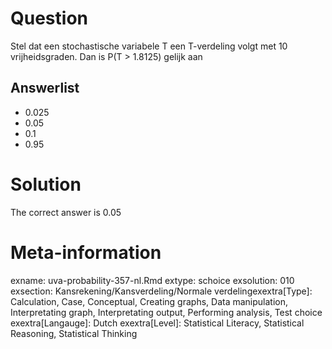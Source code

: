 Question
========

Stel dat een stochastische variabele T een T-verdeling volgt met 10 vrijheidsgraden. Dan is P(T > 1.8125) gelijk aan 

Answerlist
----------
* 0.025
* 0.05
* 0.1
* 0.95

Solution
========

The correct answer is  0.05 

Meta-information
================
exname: uva-probability-357-nl.Rmd 
extype: schoice 
exsolution: 010 
exsection: Kansrekening/Kansverdeling/Normale verdelingexextra[Type]: Calculation, Case, Conceptual, Creating graphs, Data manipulation, Interpretating graph, Interpretating output, Performing analysis, Test choice 
exextra[Langauge]: Dutch 
exextra[Level]: Statistical Literacy, Statistical Reasoning, Statistical Thinking 
